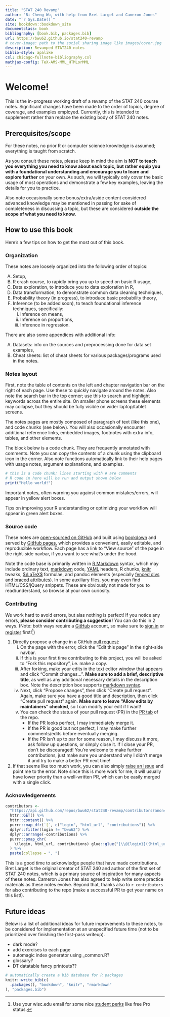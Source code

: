 ```yaml
---
title: "STAT 240 Revamp"
author: "Bi Cheng Wu, with help from Bret Larget and Cameron Jones"
date: "`r Sys.Date()`"
site: bookdown::bookdown_site
documentclass: book
bibliography: [book.bib, packages.bib]
url: https://bwu62.github.io/stat240-revamp
# cover-image: path to the social sharing image like images/cover.jpg
description: Revamped STAT240 notes
biblio-style: apalike
csl: chicago-fullnote-bibliography.csl
mathjax-config: TeX-AMS-MML_HTMLorMML
---
```



# Welcome! {-}

This is the in-progress working draft of a revamp of the STAT 240 course notes. Significant changes have been made to the order of topics, degree of coverage, and examples employed. Currently, this is intended to supplement rather than replace the existing body of STAT 240 notes.


## Prerequisites/scope {-}

For these notes, no prior R or computer science knowledge is assumed; everything is taught from scratch.

As you consult these notes, please keep in mind the aim is **NOT to teach you everything you need to know about each topic, but rather equip you with a foundational understanding and encourage you to learn and explore further** on your own. As such, we will typically only cover the basic usage of most operations and demonstrate a few key examples, leaving the details for you to practice.

Also note occasionally some bonus/extra/aside content considered advanced knowledge may be mentioned in passing for sake of completeness in discussing a topic, but these are considered **outside the scope of what you need to know**.


## How to use this book {-}

Here's a few tips on how to get the most out of this book.


### Organization {-}

These notes are loosely organized into the following order of topics:

 A.  Setup,
 B.  R crash course, to rapidly bring you up to speed on basic R usage,
 C.  Data exploration, to introduce you to data exploration in R,
 D.  Data transformation, to demonstrate common data cleaning techniques,
 E.  Probability theory (in progress), to introduce basic probability theory,
 F.  Inference (to be added soon), to teach foundational inference techniques, specifically:
     i.   Inference on means,
     ii.  Inference on proportions,
     iii. Inference in regression.

There are also some appendices with additional info:

 A.  Datasets: info on the sources and preprocessing done for data set examples,
 B.  Cheat sheets: list of cheat sheets for various packages/programs used in the notes.


### Notes layout {-}

First, note the table of contents on the left and chapter navigation bar on the right of each page. Use these to quickly navigate around the notes. Also note the search bar in the top corner; use this to search and highlight keywords across the entire site. On smaller phone screens these elements may collapse, but they should be fully visible on wider laptop/tablet screens.

The notes pages are mostly composed of paragraph of text (like this one), and code chunks (see below). You will also occasionally encounter additional reference links, embedded images, footnotes with extra info, tables, and other elements.

The block below is a code chunk. They are frequently annotated with comments. Note you can copy the contents of a chunk using the clipboard icon in the corner. Also note functions automatically link to their help pages with usage notes, argument explanations, and examples.

```r
# this is a code chunk; lines starting with # are comments
# R code in here will be run and output shown below
print("Hello world!")
```

:::{.note}
Important notes, often warning you against common mistakes/errors, will appear in yellow alert boxes.
:::

:::{.tip}
Tips on improving your R understanding or optimizing your workflow will sppear in green alert boxes.
:::


### Source code {-}

These notes are [open-sourced on GitHub](https://github.com/bwu62/stat240-revamp) and built using [bookdown](https://github.com/rstudio/bookdown) and served by [GitHub pages](https://pages.github.com), which provides a convenient, easily editable, and reproducible workflow. Each page has a link to "View source" of the page in the right-side navbar, if you want to see what's under the hood.

Note the code base is primarily written in [R Markdown](https://rmarkdown.rstudio.com/lesson-1.html) syntax, which may include ordinary text, [markdown](https://www.markdownguide.org/basic-syntax) code, [YAML](https://yaml.org) headers, R chunks, [knitr](https://yihui.org/knitr/options) tweaks, [$\LaTeX$](https://www.overleaf.com/learn/latex/Mathematical_expressions) formulae, and pandoc elements (especially [fenced divs](https://pandoc.org/MANUAL.html#divs-and-spans) and [braced attributes](https://pandoc.org/MANUAL.html#extension-bracketed_spans)). In some auxiliary files, you may even find HTML/CSS/jQuery snippets. These are obviously not made for you to read/understand, so browse at your own curiosity.


### Contributing {-}

We work hard to avoid errors, but alas nothing is perfect! If you notice any errors, **please consider contributing a suggestion!** You can do this in 2 ways. (Note: both ways require a [GitHub](https://github.com) account, so make sure to [sign in](https://github.com/login) or [register](https://github.com/signup?source=login) first!^[Use your wisc.edu email for some nice [student perks](https://github.com/edu/students) like free Pro status.])

 1. Directly propose a change in a GitHub [pull request](https://docs.github.com/en/pull-requests/collaborating-with-pull-requests/proposing-changes-to-your-work-with-pull-requests/about-pull-requests):
    i.   On the page with the error, click the "Edit this page" in the right-side navbar.
    ii.  If this is your first time contributing to this project, you will be asked to "Fork this repository", i.e. make a copy.
    iii. After forking, make your edits in the text editor window that appears and click "Commit changes...". **Make sure to add a brief, descriptive title**, as well as any additional necessary details in the description box. Note the description box supports [markdown syntax](https://www.markdownguide.org/basic-syntax).
    iv.  Next, click "Propose changes", then click "Create pull request". Again, make sure you have a good title and description, then click "Create pull request" again. **Make sure to leave "Allow edits by maintainers" checked**, so I can modify your edit if I want!
    v.   You can check the status of your pull request (PR) in the [PR tab](https://github.com/bwu62/stat240-revamp/pulls) of the repo.
         - If the PR looks perfect, I may immediately merge it.
         - If the PR is good but not perfect, I may make further comments/edits before eventually merging.
         - If the PR isn't up to par for some reason, I may discuss it more, ask follow up questions, or simply close it. If I close your PR, don't be discouraged! You're welcome to make further contributions, just make sure you understand why I didn't merge it and try to make a better PR next time!
 
 2. If that seems like too much work, you can also simply [raise an issue](https://github.com/bwu62/stat240-revamp/issues/new/choose) and point me to the error. Note since this is more work for me, it will usually have lower priority than a well-written PR, which can be easily merged with a single click.


### Acknowledgements {-}

```r
contributors <-
  "https://api.github.com/repos/bwu62/stat240-revamp/contributors?anon=1" %>%
  httr::GET() %>%
  httr::content() %>%
  purrr::map_dfr(`[`, c("login", "html_url", "contributions")) %>%
  dplyr::filter(login != "bwu62") %>%
  dplyr::arrange(-contributions) %>%
  purrr::pmap_chr(
    \(login, html_url, contributions) glue::glue("[\\@{login}]({html_url})")
  ) %>%
  paste(collapse = ", ")
```

This is a good time to acknowledge people that have made contributions. Bret Larget is the original creator of STAT 240 and author of the first set of STAT 240 notes, which is a primary source of inspiration for many aspects of these notes. Cameron Jones has also agreed to help write some practice materials as these notes evolve. Beyond that, thanks also to `r contributors` for also contributing to the repo (make a successful PR to get your name on this list!).


## Future ideas {-}

Below is a list of additional ideas for future improvements to these notes, to be considered for implementation at an unspecified future time (not to be prioritized over finishing the first-pass writeup).

 - dark mode?
 - add exercises to each page
 - automagic index generator using _common.R?
 - glossary?
 - DT datatable fancy printouts??


<!--

dataset ideas (note: should prioritize datasets most students would find interesting)

 - olympics
 - politics
 - crime
 - causes of death
 - climate
 - something economic
 - SSA names

other notes to self:

 - use [params](https://bookdown.org/yihui/rmarkdown/params-declare.html) to control:
   - course directory
   - hw/ds solution generation in files (in separate private repo?)
 - basic data literacy concepts?
   - percent of, percent change, X change
   - percent vs points (and point difference)
   - bad plots
   - biases (survivorship, selection (e.g. sampling, berkson), generalization (e.g. WEIRD))
   - fallacies (prosecutor, gambler, correlation, dredging, regression to mean)
 - build db of past 240 stats
 - rethink discord management
 - sample of graded, commentated papers (example of an A, AB, B, BC, C, D, F)
 - grade by comparing with reference papers
 - conditional stratified sample of papers based on distribution of grades in group
 - after paring down samples, ask Derek & Cameron to help with grading evaluation for calibrating papers
 - pare down more, use focused sample to calibrate TAs/instructors if needed?

-->

```r
# automatically create a bib database for R packages
knitr::write_bib(c(
  .packages(), "bookdown", "knitr", "rmarkdown"
), "packages.bib")
```
